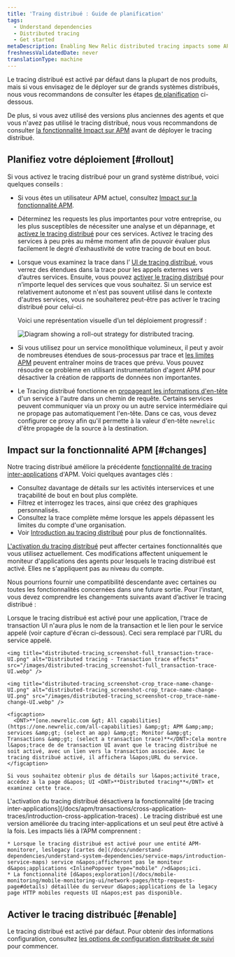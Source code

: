 ```yaml
---
title: 'Traing distribué : Guide de planification'
tags:
  - Understand dependencies
  - Distributed tracing
  - Get started
metaDescription: Enabling New Relic distributed tracing impacts some APM features.
freshnessValidatedDate: never
translationType: machine
---
```


Le tracing distribué est activé par défaut dans la plupart de nos produits, mais si vous envisagez de le déployer sur de grands systèmes distribués, nous vous recommandons de consulter les étapes [de planification](#rollout) ci-dessous.

De plus, si vous avez utilisé des versions plus anciennes des agents <InlinePopover type="apm" />et que vous n&apos;avez pas utilisé le tracing distribué, nous vous recommandons de consulter [la fonctionnalité Impact sur APM](#changes) avant de déployer le tracing distribué.

## Planifiez votre déploiement [#rollout]

Si vous activez le tracing distribué pour un grand système distribué, voici quelques conseils :

* Si vous êtes un utilisateur APM actuel, consultez [Impact sur la fonctionnalité APM](#changes).

* Déterminez les requests les plus importantes pour votre entreprise, ou les plus susceptibles de nécessiter une analyse et un dépannage, et [activez le tracing distribué](#enable) pour ces services. Activez le tracing des services à peu près au même moment afin de pouvoir évaluer plus facilement le degré d’exhaustivité de votre tracing de bout en bout.

* Lorsque vous examinez la trace dans l’ [UI de tracing distribué](/docs/apm/distributed-tracing/ui-data/understand-use-distributed-tracing-data), vous verrez des étendues dans la trace pour les appels externes vers d’autres services. Ensuite, vous pouvez [activer le tracing distribué](#enable) pour n’importe lequel des services que vous souhaitez. Si un service est relativement autonome et n&apos;est pas souvent utilisé dans le contexte d&apos;autres services, vous ne souhaiterez peut-être pas activer le tracing distribué pour celui-ci.

  Voici une représentation visuelle d’un tel déploiement progressif :

  <img title="Diagram showing a roll-out strategy for distributed tracing." alt="Diagram showing a roll-out strategy for distributed tracing." src="/images/distributed-tracing_diagram_distributed-tracing-rollout.webp" />

* Si vous utilisez <InlinePopover type="apm" />pour un service monolithique volumineux, il peut y avoir de nombreuses étendues de sous-processus par trace et [les limites APM](/docs/distributed-tracing/ui-data/understand-use-distributed-tracing-ui/#rules-limits) peuvent entraîner moins de traces que prévu. Vous pouvez résoudre ce problème en utilisant instrumentation d&apos;agent APM pour désactiver la création de rapports de données non importantes.

* Le Tracing distribué fonctionne en [propageant les informations d&apos;en-tête](/docs/distributed-tracing/concepts/how-new-relic-distributed-tracing-works/#headers) d&apos;un service à l&apos;autre dans un chemin de requête. Certains services peuvent communiquer via un proxy ou un autre service intermédiaire qui ne propage pas automatiquement l&apos;en-tête. Dans ce cas, vous devez configurer ce proxy afin qu&apos;il permette à la valeur d&apos;en-tête `newrelic` d&apos;être propagée de la source à la destination.

## Impact sur la fonctionnalité APM [#changes]

Notre tracing distribué améliore la précédente [fonctionnalité de tracing inter-applications](/docs/apm/transactions/cross-application-traces/introduction-cross-application-traces) d&apos;APM. Voici quelques avantages clés :

* Consultez davantage de détails sur les activités interservices et une traçabilité de bout en bout plus complète.
* Filtrez et interrogez les traces, ainsi que créez des graphiques personnalisés.
* Consultez la trace complète même lorsque les appels dépassent les limites du compte d&apos;une organisation.
* Voir [Introduction au tracing distribué](/docs/intro-distributed-tracing) pour plus de fonctionnalités.

[L&apos;activation du tracing distribué](/docs/understand-dependencies/distributed-tracing/get-started/introduction-distributed-tracing#enable) peut affecter certaines fonctionnalités <InlinePopover type="apm" />que vous utilisez actuellement. Ces modifications affectent uniquement le moniteur d&apos;applications des agents pour lesquels le tracing distribué est activé. Elles ne s&apos;appliquent pas au niveau du compte.

Nous pourrions fournir une compatibilité descendante avec certaines ou toutes les fonctionnalités concernées dans une future sortie. Pour l’instant, vous devez comprendre les changements suivants avant d’activer le tracing distribué :

<CollapserGroup>
  <Collapser id="txn-trace-changes" title="trace de transaction UI affiche les URL de service et non les liens de transaction">
    Lorsque le tracing distribué est activé pour une application, l&apos;trace de transaction UI n&apos;aura plus le nom de la transaction et le lien pour le service appelé (voir capture d&apos;écran ci-dessous). Ceci sera remplacé par l&apos;URL du service appelé.

    <img title="distributed-tracing_screenshot-full_transaction-trace-UI.png" alt="Distributed tracing - Transaction trace effects" src="/images/distributed-tracing_screenshot-full_transaction-trace-UI.webp" />

    <img title="distributed-tracing_screenshot-crop_trace-name-change-UI.png" alt="distributed-tracing_screenshot-crop_trace-name-change-UI.png" src="/images/distributed-tracing_screenshot-crop_trace-name-change-UI.webp" />

    <figcaption>
      <DNT>**[one.newrelic.com &gt; All capabilities](https://one.newrelic.com/all-capabilities) &amp;gt; APM &amp;amp; services &amp;gt; (select an app) &amp;gt; Monitor &amp;gt; Transactions &amp;gt; (select a transaction trace)**</DNT>:Cela montre l&apos;trace de de transaction UI avant que le tracing distribué ne soit activé, avec un lien vers la transaction associée. Avec le tracing distribué activé, il affichera l&apos;URL du service.
    </figcaption>

    Si vous souhaitez obtenir plus de détails sur l&apos;activité trace, accédez à la page d&apos; UI <DNT>**Distributed tracing**</DNT> et examinez cette trace.
  </Collapser>

  <Collapser id="cat-disabled" title="Le tracing inter-applications sera désactivé">
    L&apos;activation du tracing distribué désactivera la fonctionnalité [de tracing inter-applications](/docs/apm/transactions/cross-application-traces/introduction-cross-application-traces) . Le tracing distribué est une version améliorée du tracing inter-applications et un seul peut être activé à la fois.
  </Collapser>

  <Collapser id="maps-no-browser-mobile" title="Impacts liés à monitoring des applications mobiles">
    Les impacts liés à l’APM comprennent :

    * Lorsque le tracing distribué est activé pour une entité APM-monitorer, leslegacy [cartes de](/docs/understand-dependencies/understand-system-dependencies/service-maps/introduction-service-maps) service n&apos;afficheront pas le moniteur d&apos;applications <InlinePopover type="mobile" />d&apos;ici.
    * La fonctionnalité [d&apos;exploration](/docs/mobile-monitoring/mobile-monitoring-ui/network-pages/http-requests-page#details) détaillée du serveur d&apos;applications de la legacy page HTTP mobiles requests UI n&apos;est pas disponible.
  </Collapser>
</CollapserGroup>

## Activer le tracing distribuéc [#enable]

Le tracing distribué est activé par défaut. Pour obtenir des informations configuration, consultez [les options de configuration distribuée de suivi](/docs/distributed-tracing/concepts/quick-start) pour commencer.